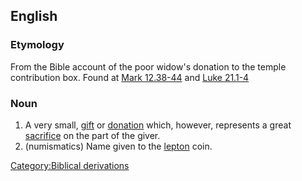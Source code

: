 ==English==

===Etymology===
From the Bible account of the poor widow's donation to the temple contribution box. Found at [http://en.wikisource.org/wiki/Bible_%28World_English%29/Mark#Chapter_12  Mark 12.38-44] and [http://en.wikisource.org/wiki/Bible_%28World_English%29/Luke#Chapter_21  Luke 21.1-4]

===Noun===
{{en-noun}}
# A very small, [[gift]] or [[donation]] which, however, represents a great [[sacrifice]] on the part of the giver.
#(numismatics) Name given to the [[lepton]] coin.

[[Category:Biblical derivations]]